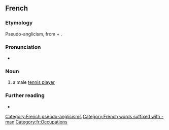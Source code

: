 ==French==

===Etymology===
Pseudo-anglicism, from {{der|fr|en|tennis}} + {{m|en|man}}.

===Pronunciation===
* {{fr-IPA|ténismane}}

===Noun===
{{fr-noun|m|tennismen|tennismans|f=tenniswoman}}

# a male [[tennis player]]

===Further reading===
* {{R:TLFi}}

[[Category:French pseudo-anglicisms]]
[[Category:French words suffixed with -man]]
[[Category:fr:Occupations]]